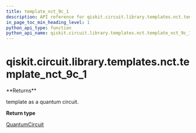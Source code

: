 ```yaml
---
title: template_nct_9c_1
description: API reference for qiskit.circuit.library.templates.nct.template_nct_9c_1
in_page_toc_min_heading_level: 1
python_api_type: function
python_api_name: qiskit.circuit.library.templates.nct.template_nct_9c_1
---
```


# qiskit.circuit.library.templates.nct.template\_nct\_9c\_1

<Function id="qiskit.circuit.library.templates.nct.template_nct_9c_1" name="template_nct_9c_1" isDedicatedPage={true} github="https://github.com/qiskit/qiskit/tree/stable/0.21/qiskit/circuit/library/templates/nct/template_nct_9c_1.py" signature="template_nct_9c_1()">
  **Returns**

  template as a quantum circuit.

  **Return type**

  [QuantumCircuit](qiskit.circuit.QuantumCircuit "qiskit.circuit.QuantumCircuit")
</Function>

